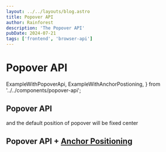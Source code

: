 ```yaml
---
layout: ../../layouts/blog.astro
title: Popover API
author: Rainforest
description: 'The Popover API'
pubDate: 2024-07-21
tags: ['frontend', 'browser-api']
---
```


# Popover API

  ExampleWithPopoverApi,
  ExampleWithAnchorPostioning,
} from '../../components/popover-api';

## Popover API

and the default position of popover will be fixed center

<ExampleWithPopoverApi />

## Popover API + [Anchor Positioning](./anchor-positioning)

<ExampleWithAnchorPostioning />

